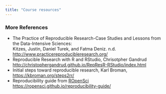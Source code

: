 ```yaml
---
title: "Course resources"
---
```



### More References

- The Practice of Reproducible Research-Case Studies and Lessons from the Data-Intensive Sciences:\
    Kitzes, Justin, Daniel Turek, and Fatma Deniz. n.d. <http://www.practicereproducibleresearch.org/>
- Reproducible Research with R and RStudio, Chrisotpher Gandrud <http://christophergandrud.github.io/RepResR-RStudio/index.html>
- Initial steps toward reproducible research, Karl Broman, <https://kbroman.org/steps2rr/>
- Reproducibility guide from [ROpenSci](https://ropensci.org/) <https://ropensci.github.io/reproducibility-guide/>
